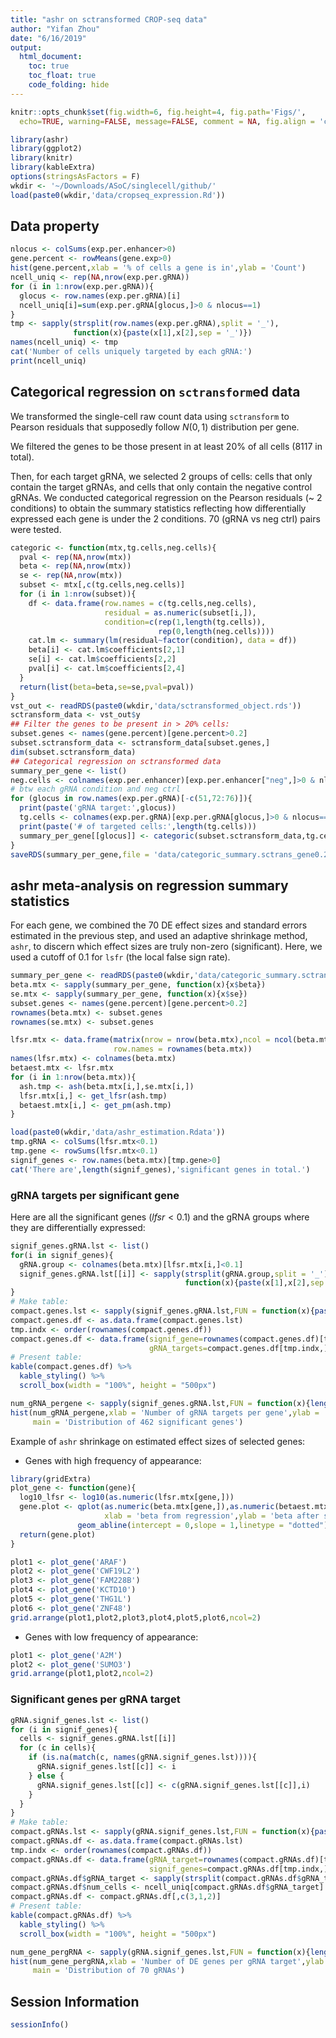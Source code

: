```yaml
---
title: "ashr on sctransformed CROP-seq data"
author: "Yifan Zhou"
date: "6/16/2019"
output:   
  html_document:
    toc: true
    toc_float: true
    code_folding: hide
---
```


```r
knitr::opts_chunk$set(fig.width=6, fig.height=4, fig.path='Figs/',
  echo=TRUE, warning=FALSE, message=FALSE, comment = NA, fig.align = 'center')
```

```r
library(ashr)
library(ggplot2)
library(knitr)
library(kableExtra)
options(stringsAsFactors = F)
wkdir <- '~/Downloads/ASoC/singlecell/github/'
load(paste0(wkdir,'data/cropseq_expression.Rd'))
```

## Data property
```r
nlocus <- colSums(exp.per.enhancer>0)
gene.percent <- rowMeans(gene.exp>0)
hist(gene.percent,xlab = '% of cells a gene is in',ylab = 'Count')
ncell_uniq <- rep(NA,nrow(exp.per.gRNA))
for (i in 1:nrow(exp.per.gRNA)){
  glocus <- row.names(exp.per.gRNA)[i]
  ncell_uniq[i]=sum(exp.per.gRNA[glocus,]>0 & nlocus==1)
}
tmp <- sapply(strsplit(row.names(exp.per.gRNA),split = '_'), 
              function(x){paste(x[1],x[2],sep = '_')})
names(ncell_uniq) <- tmp
cat('Number of cells uniquely targeted by each gRNA:')
print(ncell_uniq)
```

## Categorical regression on `sctransform`ed data

We transformed the single-cell raw count data using `sctransform` to Pearson residuals that supposedly follow $N(0,1)$ distribution per gene.

We filtered the genes to be those present in at least 20% of all cells (8117 in total). 

Then, for each target gRNA, we selected 2 groups of cells: cells that only contain the target gRNAs, and cells that only contain the negative control gRNAs. We conducted categorical regression on the Pearson residuals (~ 2 conditions) to obtain the summary statistics reflecting how differentially expressed each gene is under the 2 conditions. 70 (gRNA vs neg ctrl) pairs were tested.


```r
categoric <- function(mtx,tg.cells,neg.cells){
  pval <- rep(NA,nrow(mtx))
  beta <- rep(NA,nrow(mtx))
  se <- rep(NA,nrow(mtx))
  subset <- mtx[,c(tg.cells,neg.cells)]
  for (i in 1:nrow(subset)){
    df <- data.frame(row.names = c(tg.cells,neg.cells),
                     residual = as.numeric(subset[i,]),
                     condition=c(rep(1,length(tg.cells)),
                                 rep(0,length(neg.cells))))
    cat.lm <- summary(lm(residual~factor(condition), data = df))
    beta[i] <- cat.lm$coefficients[2,1]
    se[i] <- cat.lm$coefficients[2,2]
    pval[i] <- cat.lm$coefficients[2,4]
  }
  return(list(beta=beta,se=se,pval=pval))
}
vst_out <- readRDS(paste0(wkdir,'data/sctransformed_object.rds'))
sctransform_data <- vst_out$y
## Filter the genes to be present in > 20% cells:
subset.genes <- names(gene.percent)[gene.percent>0.2]
subset.sctransform_data <- sctransform_data[subset.genes,]
dim(subset.sctransform_data)
## Categorical regression on sctransformed data 
summary_per_gene <- list()
neg.cells <- colnames(exp.per.enhancer)[exp.per.enhancer["neg",]>0 & nlocus==1]
# btw each gRNA condition and neg ctrl
for (glocus in row.names(exp.per.gRNA)[-c(51,72:76)]){
  print(paste('gRNA target:',glocus))
  tg.cells <- colnames(exp.per.gRNA)[exp.per.gRNA[glocus,]>0 & nlocus==1]
  print(paste('# of targeted cells:',length(tg.cells)))
  summary_per_gene[[glocus]] <- categoric(subset.sctransform_data,tg.cells,neg.cells)
}
saveRDS(summary_per_gene,file = 'data/categoric_summary.sctrans_gene0.2.rds')
```

## ashr meta-analysis on regression summary statistics

For each gene, we combined the 70 DE effect sizes and standard errors estimated in the previous step, and used an adaptive shrinkage method, `ashr`, to discern which effect sizes are truly non-zero (significant). Here, we used a cutoff of 0.1 for `lsfr` (the local false sign rate).
```r
summary_per_gene <- readRDS(paste0(wkdir,'data/categoric_summary.sctrans_gene0.2.rds'))
beta.mtx <- sapply(summary_per_gene, function(x){x$beta})
se.mtx <- sapply(summary_per_gene, function(x){x$se})
subset.genes <- names(gene.percent)[gene.percent>0.2]
rownames(beta.mtx) <- subset.genes
rownames(se.mtx) <- subset.genes
```

```r
lfsr.mtx <- data.frame(matrix(nrow = nrow(beta.mtx),ncol = ncol(beta.mtx)),
                       row.names = rownames(beta.mtx))
names(lfsr.mtx) <- colnames(beta.mtx)
betaest.mtx <- lfsr.mtx
for (i in 1:nrow(beta.mtx)){
  ash.tmp <- ash(beta.mtx[i,],se.mtx[i,])
  lfsr.mtx[i,] <- get_lfsr(ash.tmp)
  betaest.mtx[i,] <- get_pm(ash.tmp)
}
```

```r
load(paste0(wkdir,'data/ashr_estimation.Rdata'))
tmp.gRNA <- colSums(lfsr.mtx<0.1)
tmp.gene <- rowSums(lfsr.mtx<0.1)
signif_genes <- row.names(beta.mtx)[tmp.gene>0]
cat('There are',length(signif_genes),'significant genes in total.')
```

### gRNA targets per significant gene

Here are all the significant genes ($lfsr<0.1$) and the gRNA groups where they are differentially expressed:
```r
signif_genes.gRNA.lst <- list()
for(i in signif_genes){
  gRNA.group <- colnames(beta.mtx)[lfsr.mtx[i,]<0.1]
  signif_genes.gRNA.lst[[i]] <- sapply(strsplit(gRNA.group,split = '_'), 
                                       function(x){paste(x[1],x[2],sep = '_')})
}
# Make table:
compact.genes.lst <- sapply(signif_genes.gRNA.lst,FUN = function(x){paste(x,collapse = ', ')})
compact.genes.df <- as.data.frame(compact.genes.lst)
tmp.indx <- order(rownames(compact.genes.df))
compact.genes.df <- data.frame(signif_gene=rownames(compact.genes.df)[tmp.indx],
                               gRNA_targets=compact.genes.df[tmp.indx,])
# Present table:
kable(compact.genes.df) %>%
  kable_styling() %>%
  scroll_box(width = "100%", height = "500px")

num_gRNA_pergene <- sapply(signif_genes.gRNA.lst,FUN = function(x){length(x)})
hist(num_gRNA_pergene,xlab = 'Number of gRNA targets per gene',ylab = 'Count',
     main = 'Distribution of 462 significant genes')
```

Example of `ashr` shrinkage on estimated effect sizes of selected genes:

* Genes with high frequency of appearance:
```r
library(gridExtra)
plot_gene <- function(gene){
  log10_lfsr <- log10(as.numeric(lfsr.mtx[gene,]))
  gene.plot <- qplot(as.numeric(beta.mtx[gene,]),as.numeric(betaest.mtx[gene,]),color=log10_lfsr, main = gene,
                     xlab = 'beta from regression',ylab = 'beta after shrinkage') + 
               geom_abline(intercept = 0,slope = 1,linetype = "dotted")
  return(gene.plot)
}

plot1 <- plot_gene('ARAF')
plot2 <- plot_gene('CWF19L2')
plot3 <- plot_gene('FAM228B')
plot4 <- plot_gene('KCTD10')
plot5 <- plot_gene('THG1L')
plot6 <- plot_gene('ZNF48')
grid.arrange(plot1,plot2,plot3,plot4,plot5,plot6,ncol=2)
```

* Genes with low frequency of appearance:
```r
plot1 <- plot_gene('A2M')
plot2 <- plot_gene('SUMO3')
grid.arrange(plot1,plot2,ncol=2)
```

### Significant genes per gRNA target
```r
gRNA.signif_genes.lst <- list()
for (i in signif_genes){
  cells <- signif_genes.gRNA.lst[[i]]
  for (c in cells){
    if (is.na(match(c, names(gRNA.signif_genes.lst)))){
      gRNA.signif_genes.lst[[c]] <- i
    } else {
      gRNA.signif_genes.lst[[c]] <- c(gRNA.signif_genes.lst[[c]],i)
    }
  }
}
# Make table:
compact.gRNAs.lst <- sapply(gRNA.signif_genes.lst,FUN = function(x){paste(x,collapse = ', ')})
compact.gRNAs.df <- as.data.frame(compact.gRNAs.lst)
tmp.indx <- order(rownames(compact.gRNAs.df))
compact.gRNAs.df <- data.frame(gRNA_target=rownames(compact.gRNAs.df)[tmp.indx],
                               signif_genes=compact.gRNAs.df[tmp.indx,])
compact.gRNAs.df$gRNA_target <- sapply(strsplit(compact.gRNAs.df$gRNA_target,split = '_'), function(x){paste(x[1],x[2],sep = '_')})
compact.gRNAs.df$num_cells <- ncell_uniq[compact.gRNAs.df$gRNA_target]
compact.gRNAs.df <- compact.gRNAs.df[,c(3,1,2)]
# Present table:
kable(compact.gRNAs.df) %>%
  kable_styling() %>%
  scroll_box(width = "100%", height = "500px")

num_gene_pergRNA <- sapply(gRNA.signif_genes.lst,FUN = function(x){length(x)})
hist(num_gene_pergRNA,xlab = 'Number of DE genes per gRNA target',ylab = 'Count',
     main = 'Distribution of 70 gRNAs')
```

## Session Information
```r
sessionInfo()
```
